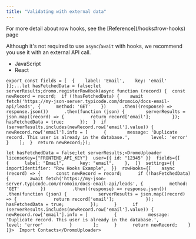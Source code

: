 ```yaml
---
title: "Validating with external data"
---
```


<Info>
  For more detail about row hooks, see the [Reference](/hooks#row-hooks) page
</Info>

Although it's not required to use `async`/`await` with hooks, we recommend you use it with an external API call.

* JavaScript
* React

```
export const fields = [  {    label: 'Email',    key: 'email'  }];...let hasFetchedData = false;let serverResults;dromo.registerRowHook(async function (record) {  const newRecord = record;  if (!hasFetchedData) {    await fetch('https://my-json-server.typicode.com/dromoio/docs-email-api/leads', {      method: 'GET'    })      .then((response) => response.json())      .then(function (json) {        serverResults = json.map((record) => {          return record['email'];        });        hasFetchedData = true;      });  }  if (serverResults.includes(newRecord.row['email'].value)) {    newRecord.row['email'].info = [      {        message: 'Duplicate record. This user is already in the database.',        level: 'error'      }    ];  }  return newRecord;});
```

```
let hasFetchedData = false;let serverResults;<DromoUploader  licenseKey={"FRONTEND_API_KEY"}  user={{ id: "12345" }}  fields={[    {      label: "Email",      key: "email",    },  ]}  settings={{    importIdentifier: "Row Hooks Example",  }}  rowHooks={[    async (record) => {      const newRecord = record;      if (!hasFetchedData) {        await fetch('https://my-json-server.typicode.com/dromoio/docs-email-api/leads', {          method: 'GET'        })          .then((response) => response.json())          .then(function (json) {            serverResults = json.map((record) => {              return record['email'];            });            hasFetchedData = true;          });      }      if (serverResults.includes(newRecord.row['email'].value)) {        newRecord.row['email'].info = [          {            message: 'Duplicate record. This user is already in the database.',            level: 'error'          }        ];      }      return newRecord;    }  ]}>  Import Contacts</DromoUploader>
```
